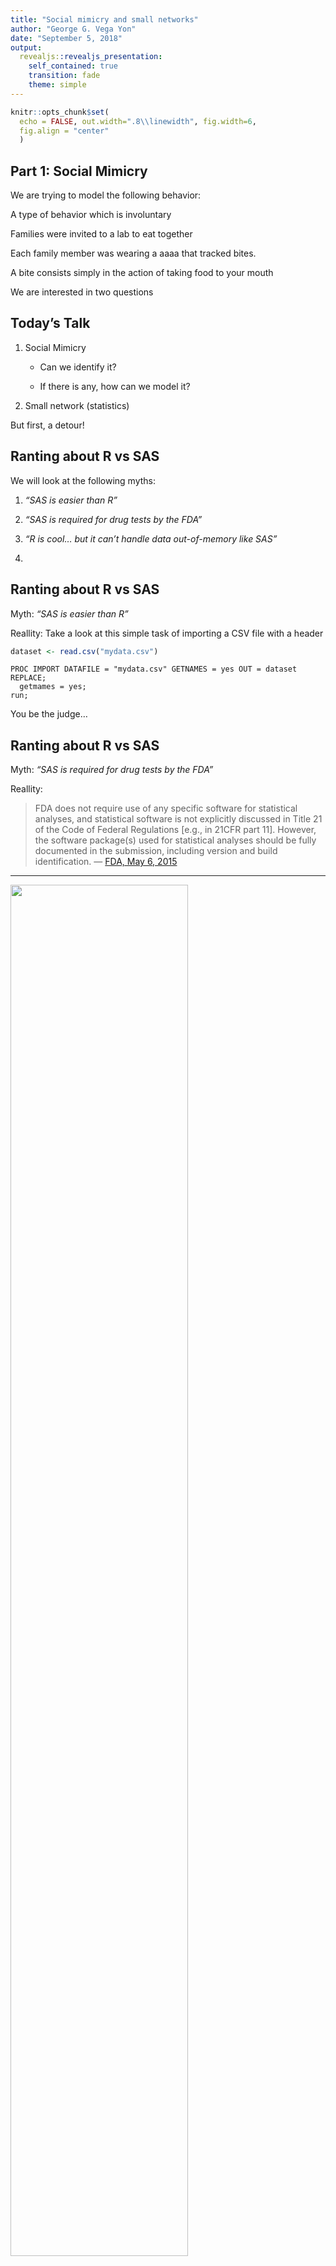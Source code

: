 ```yaml
---
title: "Social mimicry and small networks"
author: "George G. Vega Yon"
date: "September 5, 2018"
output:
  revealjs::revealjs_presentation:
    self_contained: true
    transition: fade
    theme: simple
---
```


```r
knitr::opts_chunk$set(
  echo = FALSE, out.width=".8\\linewidth", fig.width=6,
  fig.align = "center"
  )
```

## Part 1: Social Mimicry

We are trying to model the following behavior:

A type of behavior which is involuntary

Families were invited to a lab to eat together

Each family member was wearing a aaaa that tracked bites.

A bite consists simply in the action of taking food to your mouth

We are interested in two questions

## Today's Talk

1.  Social Mimicry
    
    *   Can we identify it?
    
    *   If there is any, how can we model it?
    
2.  Small network (statistics)

\pause

But first, a detour!

## Ranting about R vs SAS

We will look at the following myths:

1.  _"SAS is easier than R"_

2.  _"SAS is required for drug tests by the FDA"_

3.  _"R is cool... but it can't handle data out-of-memory like SAS"_

4.  

## Ranting about R vs SAS

Myth: _"SAS is easier than R"_

Reallity: Take a look at this simple task of importing a CSV file with a header

\tiny

```r
dataset <- read.csv("mydata.csv")
```

```sas
PROC IMPORT DATAFILE = "mydata.csv" GETNAMES = yes OUT = dataset REPLACE;
  getmames = yes;
run;
```

\normalsize

You be the judge...


## Ranting about R vs SAS

Myth: _"SAS is required for drug tests by the FDA"_

Reallity:

> FDA does not require use of any specific software for statistical analyses, and statistical software
is not explicitly discussed in Title 21 of the Code of Federal Regulations [e.g., in 21CFR part
11]. However, the software package(s) used for statistical analyses should be fully documented
in the submission, including version and build identification.
--- [FDA, May 6, 2015](https://www.fda.gov/downloads/forindustry/datastandards/studydatastandards/ucm587506.pdf)


---

![](fig/open-fda.png){style="width:75%;"}


## Ranting about R vs SAS

Myth: _"R is cool... but it can't handle data out-of-memory like SAS"_

---

![](fig/wrong.gif){style="width:800px;"}

## Ranting about R vs SAS

Myth: _"R is cool... but it can't handle data out-of-memory like SAS"_

Reallity: Just take a look at the [CRAN Task View for High Performance and Parallel Computing in R](https://cran.r-project.org/web/views/HighPerformanceComputing.html)

[biglm](https://cran.r-project.org/package=biglm),
[ff](https://cran.r-project.org/package=ff),
[bigmemory](https://cran.r-project.org/package=bigmemory),
[HadoopStreaming](https://cran.r-project.org/package=HadoopStreaming),
[speedglm](https://cran.r-project.org/package=speedglm),
[biglars](https://cran.r-project.org/package=biglars),
[MonetDB.R](https://cran.r-project.org/package=MonetDB.R),
[ffbase](https://cran.r-project.org/package=ffbase),
[LaF](https://cran.r-project.org/package=LaF),
[bigstatsr](https://cran.r-project.org/package=bigstatsr)

## Ranting about R vs SAS

Myth: _"The job market"_

Reallity: NO

![](fig/top-analytics-data-science-machine-learning-software-2018-3yrs-539.jpg){style="width:50%;"}

Source: [KDnuggets](https://www.kdnuggets.com/2018/05/poll-tools-analytics-data-science-machine-learning-results.html)

---

![](fig/by_industry_graph-1-675x675.png){style="width:50%;"}

Source: [Stackoverflow](https://stackoverflow.blog/2017/10/10/impressive-growth-r/)

---

As pointed out by [David Smith](https://ropensci.org/blog/2017/10/13/rprofile-david-smith/){target="_blank"} on ["Job trends for R and Python"](http://blog.revolutionanalytics.com/2017/02/job-trends-for-r-and-python.html){target="_blank"}

![](fig/indeed-r-python-sas.png)

Source: [indeed.com's Job trends](https://www.indeed.com/jobtrends/q-R-statistics-q-SAS-statistics-q-python-statistics.html){target="_blank"}

---

![](fig/data-science-r-python-sas.png)

Source: [indeed.com's Job trends](https://www.indeed.com/jobtrends/q-R-statistics-q-SAS-statistics-q-python-statistics.html){target="_blank"}

---

* For the first question, right now we are using a permutation test.

* But first, let's take a look a the structure of the data

A DIAGRAM GOES HERE

## Formal description

Mathematically, we can describe the data as follows:

* For each individual $i$ we observe a vector $T_i \equiv\{t^i_1, t^i_2,\dots\}$ with $i$'s bites timestamps. You can think of this as a poisson process.

* Let $n_i$ denote the size of $T_i$.

* Also, define the function $R:T_i\times T_j\mapsto T_j$ as that which returns the **leftmost close** bite of $j$ to $i$, i.e. the inmediate bite of $j$ before $i$ took a particular bite:

$$
R(t_i^n, T_j) = \left\{\begin{array}{l}
\mbox{Undefined},\quad\mbox{if }(\forall t_j^n\in T_j) \exists t_i^m\in T_i \mbox{ s.th. }t_i^m\in(t_j^n,t_i^n) \\
\arg\max_{\{t_j^n:t_j^n\in T_j, t_j^n \leq t_i^n\}}t_i^n - t_j^n,\quad\mbox{otherwise.}
\end{array}\right.
$$
  
  For now we will focus on the cases where this is defined.

---

* A possible statistic is to take the average time gap between $i$ and $j$'s
  bite, formally, assuming $R(t, T_j)$ is defined for all $t\in T_i$, we have


$$
S_{ij} = \frac{1}{n_i}\sum_{t\in T_i}(t - R(t, T_j))
$$

## Data

*   At the dyadic level, we observe two vectors of timestamps (when the bites
    occurred per individual), e.g.
    
    ```r
    set.seed(21) 
    plot(biteme::simulate_dyad(rates = c(.8, .5)), lwd=10)
    ```
    
*   For the previous example, $T_1 = \{t_1^1, t_1^2, t_1^3, t_1^4, t_1^5, t_1^6\}$,
    and $T_2 = \{t_2^1, t_2^2, t_2^3\}$
    
    $$R(t_2^2, T_1) = t_1^3$$

## Permuting time intervals

*   Imagine we observe the followin: $T_{a} = \{0, 1, 3, 6\}$, then we have 
    $3! = 6$ total permutations as what is swapped are time intervals.
    
    ```r
    library(biteme)
    # Function to encode the shuffle
    shuffle_wrap <- function(dat) {
      paste0(shuffle_bites(dat)[,1], collapse="")
    }
    
    # Fake data. This has only 6 possible permutations
    dat <- cbind(
      time = c(0, 1, 3, 6),
      ids  = rep(1, 4)
    )
    
    # Tabulating and plotting the permutations
    n <- 5e4
    set.seed(111224)
    ans <- replicate(n, shuffle_wrap(dat))
    ans <- table(ans)/n
    
    # ans
    # ans
    #    0136    0146    0236    0256    0346    0356
    # 0.16842 0.16622 0.16618 0.16794 0.16566 0.16558
    
    # Plotting the distribution
    barplot(ans)
    ```
        


## Part 2: Small Network

* Observe small teams perfoming several tasks in a lab,

* Team members are surveyed before and after each task.

* From their responses, collective intelligence indicators were built.

* Also, they were asked about their perceptions of the social networks: leadership,
  advice, etc. Call this social cognition.
  
We are interested in the following question

----

*   How important is, if important at all, social cognition in group performance?

*   **Our problem**: Teams studied here (and everywhere) are usually very small, 
raging 4 to 5 members.

*   Our current approach: We defined an statistic that measures some sort of correlation:
    
    $$
    S_T\equiv 1-\frac{1}{n(n-1)}\sum_{\{(i, j):(i,j)\in T, i<j\}}H(i,j)
    $$
    
    Where $H(i,j)$ is the hamming distance between $i$ and $j$'s perceived social structures.

*   $S_T\in[0,1]$, where 1 means _perfect correlation_ (all subjects have the exact same perception of the graph.)
